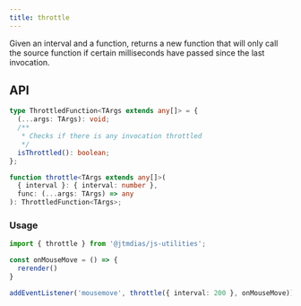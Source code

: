 ```yaml
---
title: throttle
---
```

Given an interval and a function, returns a new function
that will only call the source function if certain milliseconds
have passed since the last invocation.


## API

```typescript
type ThrottledFunction<TArgs extends any[]> = {
  (...args: TArgs): void;
  /**
   * Checks if there is any invocation throttled
   */
  isThrottled(): boolean;
};

function throttle<TArgs extends any[]>(
  { interval }: { interval: number },
  func: (...args: TArgs) => any
): ThrottledFunction<TArgs>;
```

### Usage

```typescript
import { throttle } from '@jtmdias/js-utilities';

const onMouseMove = () => {
  rerender()
}

addEventListener('mousemove', throttle({ interval: 200 }, onMouseMove))
```
